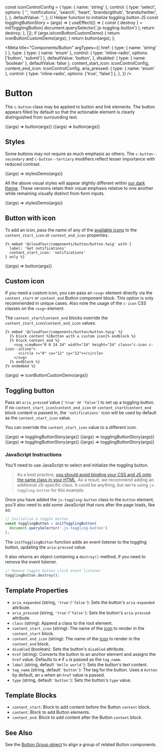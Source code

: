const iconControlConfig = {
  type: { name: 'string' },
  control: {
    type: 'select',
    options: [
      '',
      'notifications',
      'search',
      'heart',
      'brands/github',
      'brands/twitter',
    ],
  },
  defaultValue: '',
};
// Helper function to initialize toggling button JS
const togglingButtonStory = (args) => {
  useEffect(() => {
    const { destroy } = initTogglingButton(
      document.querySelector('.js-toggling-button')
    );
    return destroy;
  }, []);
  if (args.isIconButtonCustomDemo) {
    return iconButtonCustomDemo(args);
  }
  return button(args);
};

<Meta
  title="Components/Button"
  argTypes={{
    href: { type: { name: 'string' } },
    type: {
      type: { name: 'enum' },
      control: { type: 'inline-radio', options: ['button', 'submit'] },
      defaultValue: 'button',
    },
    disabled: { type: { name: 'boolean' }, defaultValue: false },
    content_start_icon: iconControlConfig,
    content_end_icon: iconControlConfig,
    aria_pressed: {
      type: { name: 'enum' },
      control: { type: 'inline-radio', options: ['true', 'false'] },
    },
  }}
/>

# Button

The `c-button` class may be applied to button and link elements. The button appears filled by default so that the actionable element is clearly distinguished from surrounding text.

<Canvas>
  <Story name="Button Element" args={{ label: 'Button', href: false }}>
    {(args) => button(args)}
  </Story>
  <Story name="Link Element" args={{ label: 'Link', tagName: 'a' }}>
    {(args) => button(args)}
  </Story>
</Canvas>

## Styles

Some buttons may not require as much emphasis as others. The `c-button--secondary` and `c-button--tertiary` modifiers reflect lesser importance with reduced contrast.

<Canvas>
  <Story name="Styles">{(args) => stylesDemo(args)}</Story>
</Canvas>

All the above visual styles will appear slightly different within [our dark theme](/docs/design-themes--dark). These versions retain their visual emphasis relative to one another while remaining visually distinct from form inputs.

<Canvas>
  <Story name="Styles (Dark)" parameters={{ theme: 't-dark' }}>
    {(args) => stylesDemo(args)}
  </Story>
</Canvas>

## Button with icon

To add an icon, pass the name of any of the [available icons](/docs/design-icons--page)
to the `content_start_icon` or `content_end_icon` properties.

```twig
{% embed '@cloudfour/components/button/button.twig' with {
  label: 'Get notifications'
  content_start_icon: 'notifications'
} only %}
```

<Canvas>
  <Story
    name="Icon"
    args={{
      content_start_icon: 'notifications',
      label: 'Get notifications',
    }}
  >
    {(args) => button(args)}
  </Story>
</Canvas>

## Custom icon

If you need a custom icon, you can pass an `<svg>` element directly via the
`content_start` or `content_end` Button component block. This option is only
recommended in unique cases. Also note the usage of the `c-icon`
CSS classes on the `<svg>` element.

The `content_start`/`content_end` blocks override the
`content_start_icon`/`content_end_icon` values.

```twig
{% embed '@cloudfour/components/button/button.twig' %}
  {% block content %}Button with a custom icon{% endblock %}
  {% block content_end %}
    <svg viewBox="0 0 24 24" width="24" height="24" class="c-icon c-icon--inline">
      <circle r="8" cx="12" cy="12"></circle>
    </svg>
  {% endblock %}
{% endembed %}
```

<Canvas>
  <Story name="Custom Icon">{(args) => iconButtonCustomDemo(args)}</Story>
</Canvas>

## Toggling button

Pass an `aria_pressed` value (`'true'` or `'false'`) to set up a toggling button. If no `content_start_icon`/`content_end_icon` or `content_start`/`content_end` block content is passed in, the `'notifications'` icon will be used by default as the `content_start_icon` value.

You can override the `content_start_icon` value to a different icon.

<Canvas>
  <Story
    name="Toggling Button"
    args={{
      class: 'js-toggling-button',
      aria_pressed: 'true',
    }}
  >
    {(args) => togglingButtonStory(args)}
  </Story>
  <Story
    name="Secondary Toggling Button"
    args={{
      class: 'c-button--secondary js-toggling-button',
      aria_pressed: 'true',
    }}
  >
    {(args) => togglingButtonStory(args)}
  </Story>
  <Story
    name="Tertiary Toggling Button"
    args={{
      class: 'c-button--tertiary js-toggling-button',
      aria_pressed: 'true',
    }}
  >
    {(args) => togglingButtonStory(args)}
  </Story>
  <Story
    name="Custom Icon Toggling Button"
    args={{
      class: 'js-toggling-button',
      aria_pressed: 'true',
      isIconButtonCustomDemo: true,
    }}
  >
    {(args) => togglingButtonStory(args)}
  </Story>
</Canvas>

### JavaScript Instructions

You'll need to use JavaScript to select and initialize the toggling button.

> As a best practice, [you should avoid binding your CSS and JS onto the same class in your HTML](https://cssguidelin.es/#javascript-hooks). As a result, we recommend adding an additional JS-specific class. It could be anything, but we're using `js-toggling-button` for this example.

Once you have added the `js-toggling-button` class to the `button` element, you'll also need to add some JavaScript that runs after the page loads, like so:

```js
// Initialize a toggle button
const togglingButton = initTogglingButton(
  document.querySelector('.js-toggling-button')
);
```

The `initTogglingButton` function adds an event listener to the toggling button, updating the `aria-pressed` value.

It also returns an object containing a `destroy()` method, if you need to remove the event listener.

```js
// Remove toggle button click event listener
togglingButton.destroy();
```

## Template Properties

- `aria_expanded` (string, `'true'`/`'false'`): Sets the button's `aria-expanded` attribute.
- `aria_pressed` (string, `'true'`/`'false'`): Sets the button's `aria-pressed` attribute.
- `class` (string): Append a class to the root element.
- `content_start_icon` (string): The name of the [icon](/docs/design-icons--page) to render in the `content_start` block.
- `content_end_icon` (string): The name of the [icon](/docs/design-icons--page) to render in the `content_end` block.
- `disabled` (boolean): Sets the button's `disabled` attribute.
- `href` (string): Converts the button to an anchor element and assigns the `href` value. Defaults to `#` if `a` is passed as the `tag_name`.
- `label` (string, default `'Hello world'`): Sets the button's text content.
- `tag_name` (string, default `'button'`): The tag for the button. Uses a `button` by default, an `a` when an `href` value is passed.
- `type` (string, default `'button'`): Sets the button's `type` value.

## Template Blocks

- `content_start`: Block to add content before the Button `content` block.
- `content`: Block to add Button elements.
- `content_end`: Block to add content after the Button `content` block.

## See Also

See the [Button Group object](/docs/objects-button-group--default-story) to align a group of related Button components.
